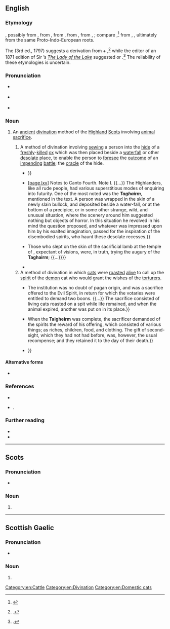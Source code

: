 ==English==
{{was wotd|2017|April|10}}

===Etymology===
{{bor|en|gd|taghairm|withtext=1}}, possibly from {{m|gd|gairm||to [[call#Verb|call]], to [[cry#Verb|cry]]}}, from {{der|en|sga|gairm}}, from {{der|en|cel-pro|*garrman}}, from {{der|en|ine-pro|*ǵh₂r̥-smn̥}}, from {{m|ine-pro|*ǵeh₂r-}}, {{m|ine-pro|*gʰel-||to call, to cry, to [[shout#Verb|shout]]}}; compare {{cog|ga|toghairm||an [[invocation]], a [[summons#Noun|summons]]}},<ref>{{R:DSL|source=SND|accessdate=30 January 2017}}</ref> from {{m|ga|gairm}}, {{m|ga|gair||to call; to [[invoke]]}}, ultimately from the same Proto-Indo-European roots.

The ''{{w|Encyclopædia Britannica}}'' (3rd ed., 1797) suggests a derivation from {{cog|gd|ta||a [[ghost#Noun|ghost]], a [[spirit#Noun|spirit]]}} + {{m|gd|gairm||to call, to cry}},<ref>{{cite-book|entry=NECROMANCY|title=[[w:Encyclopædia Britannica Third Edition|Encyclopædia Britannica; or, A Dictionary of Arts, Sciences, and Miscellaneous Literature; [...] In Eighteen Volumes]]|edition=3rd greatly enlarged|location=Edinburgh|publisher=Printed for [[w:Andrew Bell (engraver)|A[ndrew] Bell]] and [[w:Colin Macfarquhar|C[olin] Macfarquhar]]|year=1797|volume=XII|page=787, column 2|pageurl=https://books.google.com/books?id=cthTAAAAYAAJ&pg=PA787|oclc=679731788}}.</ref> while the editor of an 1871 edition of Sir {{w|Walter Scott}}’s ''[[w:The Lady of the Lake (poem)|The Lady of the Lake]]'' suggested {{m|gd|tarbh||a [[bull]]}} or {{m|gd|targair||to [[foretell]]}}.<ref>{{cite-book|author=Walter Scott|authorlink=Walter Scott|title=[[w:The Lady of the Lake (poem)|The Lady of the Lake [...] With Notes and Analytical and Explanatory Index]]|location=Edinburgh|publisher=John Ross and Company|year=1871|page=216|pageurl=https://books.google.com/books?id=IGwCAAAAQAAJ&pg=PA216|oclc=3991613}}.</ref> The reliability of these etymologies is uncertain.

===Pronunciation===
* {{a|RP}} {{IPA|/ˈtaɡəɹəm/|lang=en}}
* {{a|GA}} {{IPA|/ˈtæɡəɹəm/|lang=en}}
* {{hyphenation|ta|ghai|rm|lang=en}}

===Noun===
{{en-noun|-|s}}

# {{lb|en|historical|Scotland}} An [[ancient]] [[divination]] method of the [[Highland]] [[Scots]] involving [[animal]] [[sacrifice#Noun|sacrifice]].
## A method of divination involving [[sew]]ing a person into the [[hide#Noun|hide]] of a [[freshly]]-[[kill#Verb|killed]] [[ox]] which was then placed beside a [[waterfall]] or other [[desolate#Adjective|desolate]] place, to enable the person to [[foresee]] the [[outcome]] of an [[impending]] [[battle#Noun|battle]]; the [[oracle]] of the hide.
##* {{quote-book|chapter=NECROMANCY|title=[[w:Encyclopædia Britannica Third Edition|Encyclopædia Britannica; or, A Dictionary of Arts, Sciences, and Miscellaneous Literature; [...] In Eighteen Volumes]]|edition=3rd greatly enlarged|location=Edinburgh|publisher=Printed for [[w:Andrew Bell (engraver)|A[ndrew] Bell]] and [[w:Colin Macfarquhar|C[olin] Macfarquhar]]|year=1797|volume=XII|page=787, column 2|pageurl=https://books.google.com/books?id=cthTAAAAYAAJ&pg=PA787|oclc=679731788|passage=There were different kinds of '''''taghairm''''', of which one was very lately practiſed in ''[[Skye|Sky]]''. The diviner covered himſelf with a cow's hide, and repaired at night to ſome deep-ſounding cave, whither the perſon who conſulted him followed ſoon after without any attendants. At the mouth of the cave he propoſed aloud the queſtions of which he wanted ſolutions; and the man within pronounced the reſponſes in a tone of voice ſimilar to that which the {{smallcaps|obs}}, or pretended dæmons of antiquity, gave from beneath the ground their oracular anſwers. That in the latter days of '''''taghairm''''' the Gaelic diviners pretended to evocate ghoſts, and from them to extort ſolutions of difficulties propoſed, we have no poſitive evidence; {{...}}}}
##* {{quote-book|author=Walter Scott|authorlink=Walter Scott|title=[[w:The Lady of the Lake (poem)|The Lady of the Lake; a Poem]]|location=Edinburgh|publisher=Printed [by [[w:James Ballantyne|James Ballantyne and Co.]]] for [[w:John Ballantyne (publisher)|John Ballantyne and Co.]]; London: [[w:Longman|Longman, Hurst, Rees, and Orme]], and [[w:William Miller (British publisher)|William Miller]]|year=1810|section=canto IV, stanza IV|pages=146 and lxv|pageurl=https://archive.org/stream/ladylakeapoem07scotgoog#page/n164/mode/1up/|oclc=6632529|passage=&#91;[https://archive.org/stream/ladylakeapoem07scotgoog#page/n164/mode/1up/ page 146]&#93; [L]ast evening-tide / Brian an augury hath tried, / Of that dread kind which must not be / Unless in dread extremity, / The '''Taghairm''' called; by which, afar, / Our sires foresaw the events of war. / Duncraggan's milk-white bull they slew, {{...}} &#91;[https://archive.org/stream/ladylakeapoem07scotgoog#page/n373/mode/1up/ page lxv]&#93; Notes to Canto Fourth. Note I. {{...}} The Highlanders, like all rude people, had various superstitious modes of enquiring into futurity. One of the most noted was the '''''Taghairm''''', mentioned in the text. A person was wrapped in the skin of a newly slain bullock, and deposited beside a water-fall, or at the bottom of a precipice, or in some other strange, wild, and unusual situation, where the scenery around him suggested nothing but objects of horror. In this situation he revolved in his mind the question proposed, and whatever was impressed upon him by his exalted imagination, passed for the inspiration of the disembodied spirits, who haunt these desolate recesses.}}
##* {{quote-journal|author=Gideon Shaddoe|title=Recollections and Reflections of Gideon Shaddoe, Esq. No. VI.|editor=&#91;{{w|Thomas Hood}}&#93;|magazine={{w|Hood's Magazine and Comic Miscellany}}|location=London|publisher=Published for the proprietors, by H. Renshaw, 356. [[w:Strand, London|Strand]]; and sold by all booksellers|month=December|year=1844|volume=II|issue=XII|page=603|pageurl=https://books.google.com/books?id=UJElAAAAMAAJ&pg=PA603|oclc=6420002|passage=A country where such traditions could pass current, and in which more unfortunate creatures, perhaps, passed to death through the torturing fire for the imaginary crime of witchcraft under laws framed and administered in the spirit of Moloch himself, then suffered on the same accursed account in any region of similar extent, was a soil well calculated to cherish the '''''Taghairm''''' and ''Second Sight''. {{...}} Those who slept on the skin of the sacrificial lamb at the temple of {{w|Amphiaraus}}, expectant of visions, were, in truth, trying the augury of the '''Taghairm'''; {{...}}}}
##* {{quote-book|author=J[ohn] A[rnott] MacCulloch|chapter=CELTS|editor={{w|James Hastings}}|title={{w|Encyclopædia of Religion and Ethics}}|location=New York, N.Y.|publisher={{w|Charles Scribner's Sons}}; London: [[w:T&T Clark|T. & T. Clark]]|year=1911|volume=III (Burial–Confessions)|page=300, column 2|pageurl=https://archive.org/stream/encyclopaediaofr03hast_0#page/300/mode/1up/|oclc=3065458|passage=In the '''''taghairm''''' the seer was bound in an animal's hide and left by the waters, the spirits of which inspired his dreams{{nb...}}. The hide was probably that of a sacrificial animal.}}
## A method of divination in which [[cat]]s were [[roast#Verb|roasted]] [[alive]] to call up the [[spirit#Noun|spirit]] of the [[demon]] cat who would grant the wishes of the [[torturer]]s.
##* {{quote-journal|title=Traditions of the Western Highlands. No. II. The Taigheirm.|newspaper=[[w:Literary Gazette|The Literary Gazette, and Journal of Belles Lettres, Arts, Sciences, &c.]]|location=London|publisher=Printed by B. Bensley, Bolt Court, {{w|Fleet Street}}; published for the proprietors, at the Literary Gazette Office, [[w:Strand, London|Strand]]|date=13 March 1824|issue=373|page=172|pageurl=https://books.google.com/books?id=jtZRAQAAMAAJ&pg=PA172|oclc=276732578|passage=The last time the '''Taigheirm''' was performed in the Highlands, was in the island of Mull, in the beginning of the seventeenth century, and the place is still well known to the inhabitants. {{...}} The institution was no doubt of pagan origin, and was a sacrifice offered to the Evil Spirit, in return for which the votaries were entitled to demand two boons. {{...}} The sacrifice consisted of living cats roasted on a spit while life remained, and when the animal expired, another was put on in its place.}}
##* {{quote-book|author=Joseph Ennemoser|authorlink=Joseph Ennemoser|author2={{w|William Howitt}}, transl.|chapter=The Magic of the Ancient Germans and of the Northern Nations|editor={{w|Mary Howitt}}|title=The History of Magic. [...] To which is Added an Appendix of the Most Remarkable and Best Authenticated Stories of Apparitions, Dreams, Second Sight, Somnambulism, Predictions, Divination, Witchcraft, Vampires, Fairies, Table-turning, and Spirit-rapping. [...] In Two Volumes|series=Bohn's Scientific Library|location=London|publisher=[[w:Henry George Bohn|Henry G[eorge] Bohn]], York Street, {{w|Covent Garden}}|year=1854|volume=II|pages=104 and 105|pageurl=https://books.google.com/books?id=dhoHAAAAQAAJ&pg=PA104|oclc=968472094|passage=According to Horst's Deuteroscopy, black cats were indispensable to the incantation ceremony of the '''Taigheirm''', and these were dedicated to the subterranean gods, or, later, to the demons of Christianity. {{...}} When the '''Taigheirm''' was complete, the sacrificer demanded of the spirits the reward of his offering, which consisted of various things; as riches, children, food, and clothing. The gift of second-sight, which they had not had before, was, however, the usual recompense; and they retained it to the day of their death.}}
##* {{quote-journal|journal=The Zoophilist and Animals' Defender|location=London|publisher={{w|National Anti-Vivisection Society}}|year=1891|volume=X|page=93, column 2|oclc=906999582|passage=Anthropology and National Psychology can tell us something about such things; we have heard of those horrible '''Taigheirms''', when for days together Highland shepherds roasted living cats in front of a fire uninterruptedly, in order that, intoxicated with their frightful wailings, they might obtain the magic gift of 'second sight;' {{...}}}}

====Alternative forms====
* {{l|en|taigheirm}}

===References===
<references />

* {{cite-book|author=M[artin] Martin|authorlink=Martin Martin|chapter=The Ancient and Modern Customs of the Inhabitants of the Western Islands of Scotland|title=A Description of the Western Islands of Scotland|location=London|publisher=Printed for Andrew Bell, at the Cross-Keys and Bible, in [[w:Cornhill, London|Cornhill]], near Stocks-Market|year=1703|pages=111–112|pageurl=https://books.google.com/books?id=8PxWAAAAcAAJ&pg=PA111|oclc=745277293|passage=The ſecond way of conſulting the Oracle was, by a Party of Men, who firſt retired to Solitary Places, remote from any Houſe, and there they ſingled out one of their Number, and wrap'd him in a big Cows Hide which they folded about him, his whole Body was covered with it except his Head, and ſo left in this Poſture all night until his inviſible Friends reliev'd him, by giving a proper Anſwer to the Queſtion in hand, which he received, as he fancied, from ſeveral Perſons that he found about him all that time, his conſorts return'd to him at break of Day, and then he communicated his News to them, which often proved fatal to thoſe concerned in ſuch unwarrantable inquiries. / There was a third way of conſulting, which was a Confirmation of the ſecond abovementioned. The ſame Company who put the Man into the Hide, took a live Cat and put him on a Spit, one of the Number was imployed to turn the Spit, and one of his Conſorts enquired at him, what are you doing? He anſwered, I roaſt this Cat, until his Friends anſwer the Queſtion, which muſt be the ſame that was propoſed by the Man ſhut up in the Hide, and afterwards a very big Cat comes attended by a Number of leſſer Cats, deſiring to relieve the Cat turned on the Spit, and then anſwers the Queſtion: If this Anſwer prove the ſame that was given to the Man in the Hide, then it was taken as a Confirmation of the other which in this caſe was believed Infallible,{{nb...}}}}
* {{cite-journal|author=Andrew E. M. Wiseman|title=Caterwauling and Demon Raising: The Ancient Rite of the ''Taghairm''?|url=https://www.academia.edu/430329/_Caterwauling_and_Demon_Raising_The_Ancient_Rite_of_the_Taghairm_|archiveurl=http://web.archive.org/web/20160509035222/https://www.academia.edu/430329/_Caterwauling_and_Demon_Raising_The_Ancient_Rite_of_the_Taghairm_|archivedate=9 May 2016|journal=Scottish Studies: The Journal of the {{w|School of Scottish Studies}}, {{w|University of Edinburgh}}|location=Edinburgh|publisher=Oliver and Boyd|year=2010|volume=35|pages=174–209|issn=0036-9411|oclc=611153728}}.

===Further reading===
* {{pedia}}
* {{R:World Wide Words|url=weirdwords/ww-tag1|date_created=12 January 2002}}

[[Category:en:Cattle]]
[[Category:en:Divination]]
[[Category:en:Domestic cats]]

----

==Scots==

===Pronunciation===
* {{IPA|/ˈtɑɡərəm/|lang=sco}}

===Noun===
{{sco-noun}}

# {{l|en|taghairm}}

----

==Scottish Gaelic==

===Pronunciation===
* {{IPA|/tɤɾʲɤm/|lang=gd}}

===Noun===
{{gd-noun|g=f|gen=taghairme|pl=taghairmean}}

# {{l|en|taghairm}}